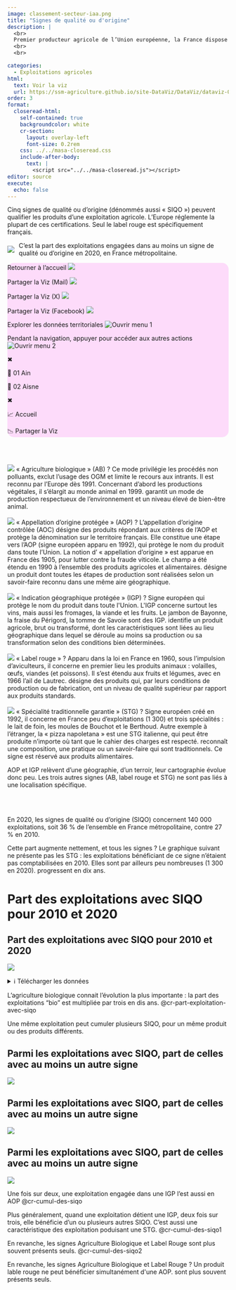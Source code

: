 ```yaml
---
image: classement-secteur-iaa.png
title: "Signes de qualité ou d'origine"
description: |
  <br>
  Premier producteur agricole de l’Union européenne, la France dispose aussi d’une puissante force de transformation avec ses industries agroalimentaires (IAA). En chiffre d’affaires ou en valeur ajoutée, seule l’Allemagne la dépasse, depuis 2015.
  <br>
  <br>

categories:
  - Exploitations agricoles
html:
  text: Voir la viz
  url: https://ssm-agriculture.github.io/site-DataViz/DataViz/dataviz-03-signes-qualite-ou-origine/
order: 3
format:
  closeread-html:
    self-contained: true
    backgroundcolor: white
    cr-section:
      layout: overlay-left
      font-size: 0.2rem
    css: ../../masa-closeread.css
    include-after-body:
      text: |
        <script src="../../masa-closeread.js"></script>
editor: source
execute:
  echo: false
---
```


Cinq signes de qualité ou d’origine (dénommés aussi « SIQO ») peuvent qualifier les produits d’une exploitation agricole. L’Europe réglemente la plupart de ces certifications. Seul le label rouge est spécifiquement français.

<p style="display:flex; align-items: center; gap: 2%;">
  <img src="./data-png/36.png"> 
  C'est la part des exploitations engagées dans au moins un signe de qualité ou d'origine en 2020, en France métropolitaine.
</p>

::::::::::: {.align-right style="background-color: #fddbfa; border-radius: 15px;"}
Retourner à l'accueil [![](./data-png/Bouton%20Home.png)](https://vizagreste.agriculture.gouv.fr/){style="max-height: 100px; width: auto;"}

Partager la Viz (Mail) [![](./data-png/Bouton%20Share.png)](mailto:?subject=Regarde%20ce%20rapport&body=Voici%20le%20lien%20:%20https://monrapport.fr)

Partager la Viz (X) [![](./data-png/Bouton%20Share.png)](https://twitter.com/intent/tweet?text=Regarde%20ce%20rapport%20!&url=https://monrapport.fr)

Partager la Viz (Facebook) [![](./data-png/Bouton%20Share.png)](https://www.facebook.com/sharer/sharer.php?u=https://monrapport.fr)

Explorer les données territoriales <img src="./data-png/Bouton Data Dep.png" alt="Ouvrir menu 1" onclick="openMenu(&apos;menu-overlay-1&apos;)" style="max-height: 100px; cursor: pointer;"/>

Pendant la navigation, appuyer pour accéder aux autres actions <img src="./data-png/Bouton Menu.png" alt="Ouvrir menu 2" onclick="openMenu(&apos;menu-overlay-2&apos;)" style="max-height: 100px; cursor: pointer;"/>

<!-- MENU 1 : Départements -->

:::::: {#menu-overlay-1 .menu-overlay}
::: {.menu-close onclick="closeMenu('menu-overlay-1')"}
✖
:::

::: {.menu-option onclick="goTo('https://vizagreste.agriculture.gouv.fr/#/indicateur/01/2020')"}
📍 01 Ain
:::

::: {.menu-option onclick="goTo('https://vizagreste.agriculture.gouv.fr/#/indicateur/02/2020')"}
📍 02 Aisne
:::
::::::

<!-- MENU 2 : Paramètres  -->

:::::: {#menu-overlay-2 .menu-overlay}
::: {.menu-close onclick="closeMenu('menu-overlay-2')"}
✖
:::

::: {.menu-option onclick="goTo('https://vizagreste.agriculture.gouv.fr/')"}
📈 Accueil
:::

::: {.menu-option onclick="goTo('mailto:?subject=Regarde%20ce%20rapport&body=Voici%20le%20lien%20: https://monrapport.fr')"}
📉 Partager la Viz
:::
::::::
:::::::::::

<br>
<br>


```{=html}
<p>
  <img src="./data-png/AB.png">
  « Agriculture biologique » (AB)
  <span class="tooltip-container">
    <span class="tooltip-question">?</span>
    <span class="tooltip-content">
      Ce mode privilégie les procédés non polluants, exclut l’usage des OGM et limite le recours aux intrants. Il est reconnu par l’Europe dès 1991. Concernant d’abord les productions végétales, il s’élargit au monde animal en 1999.
    </span>
  </span>
  garantit un mode de production respectueux de l’environnement et un niveau élevé de bien-être animal.
  
  <br>
  <br>
  
  <img src="./data-png/AOP.png">
  « Appellation d’origine protégée » (AOP) 
  <span class="tooltip-container">
    <span class="tooltip-question">?</span>
    <span class="tooltip-content">
      L’appellation d’origine contrôlée (AOC) désigne des produits répondant aux critères de l’AOP et protège la dénomination sur le territoire français. Elle constitue une étape vers l’AOP (signe européen apparu en 1992), qui protège le nom du produit dans toute l’Union. La notion d’ « appellation d’origine » est apparue en France dès 1905, pour lutter contre la fraude viticole. Le champ a été étendu en 1990 à l’ensemble des produits agricoles et alimentaires.
    </span>
  </span>
  désigne un produit dont toutes les étapes de production sont réalisées selon un savoir-faire reconnu dans une même aire géographique.
  
  <br>
  <br>
  
  <img src="./data-png/IGP.png">
  « Indication géographique protégée » (IGP)
  <span class="tooltip-container">
    <span class="tooltip-question">?</span>
    <span class="tooltip-content">
      Signe européen qui protège le nom du produit dans toute l'Union. L'IGP concerne surtout les vins, mais aussi les fromages, la viande et les fruits. Le jambon de Bayonne, la fraise du Périgord, la tomme de Savoie sont des IGP.
    </span>
  </span>
  identifie un produit agricole, brut ou transformé, dont les caractéristiques sont liées au lieu géographique dans lequel se déroule au moins sa production ou sa transformation selon des conditions bien déterminées.
  
  <br>
  <br>
  
  <img src="./data-png/label-rouge.png">
  « Label rouge »
  <span class="tooltip-container">
    <span class="tooltip-question">?</span>
    <span class="tooltip-content">
      Apparu dans la loi en France en 1960, sous l’impulsion d’aviculteurs, il concerne en premier lieu les produits animaux : volailles, œufs, viandes (et poissons). Il s’est étendu aux fruits et légumes, avec en 1966 l’ail de Lautrec.
    </span>
  </span>
  désigne des produits qui, par leurs conditions de production ou de fabrication, ont un niveau de qualité supérieur par rapport aux produits standards.
  
  <br>
  <br>
  
  <img src="./data-png/STG.png">
  « Spécialité traditionnelle garantie » (STG) 
  <span class="tooltip-container">
    <span class="tooltip-question">?</span>
    <span class="tooltip-content">
      Signe européen créé en 1992, il concerne en France peu d’exploitations (1 300) et trois spécialités : le lait de foin, les moules de Bouchot et le Berthoud. Autre exemple à l’étranger, la « pizza napoletana » est une STG italienne, qui peut être produite n’importe où tant que le cahier des charges est respecté.
    </span>
  </span>
  reconnaît une composition, une pratique ou un savoir-faire qui sont traditionnels. Ce signe est réservé aux produits alimentaires.
</p>
```

AOP et IGP relèvent d’une géographie, d’un terroir, leur cartographie évolue donc peu. Les trois autres signes (AB, label rouge et STG) ne sont pas liés à une localisation spécifique.

<br>
<br>

En 2020, les signes de qualité ou d’origine (SIQO) concernent 140 000 exploitations, soit 36 % de l’ensemble en France métropolitaine, contre 27 % en 2010.
```{=html}
<p>
  Cette part augmente nettement, et tous les signes
  <span class="tooltip-container">
    <span class="tooltip-question">?⁠</span>
    <span class="tooltip-content">
      Le graphique suivant ne présente pas les STG : les exploitations bénéficiant de ce signe n’étaient pas comptabilisées en 2010. Elles sont par ailleurs peu nombreuses (1 300 en 2020).
    </span>
  </span>
  progressent en dix ans.
</p>
```

# Part des exploitations avec SIQO pour 2010 et 2020

::::{.cr-section}
:::{#cr-part-exploitation-avec-siqo .img-fluid-custom}
## Part des exploitations avec SIQO pour 2010 et 2020
![](./data-svg/part-des-exploitations-avec-signe-de-qualité-ou-d-origine-pour-2010-et-2020.svg)

<details>

<summary>ℹ️ Télécharger les données</summary>

<a href="./data-csv/part-des-exploitations-avec-signe-de-qualité-ou-d-origine-pour-2010-et-2020.csv" download style="display: block; margin-top: 0.5rem;"> 📥 Format CSV </a> <a href="./data-svg/part-des-exploitations-avec-signe-de-qualité-ou-d-origine-pour-2010-et-2020.svg" download style="display: block; margin-top: 0.5rem;"> 📥 Format SVG </a> <a href="./data-png/part-des-exploitations-avec-signe-de-qualité-ou-d-origine-pour-2010-et-2020.png" download style="display: block; margin-top: 0.5rem;"> 📥 Format PNG </a>

</details>

:::

L'agriculture biologique connait l'évolution la plus importante : la part des exploitations "bio" est multipliée par trois en dis ans. @cr-part-exploitation-avec-siqo

::::

Une même exploitation peut cumuler plusieurs SIQO, pour un même produit ou des produits différents.

::::{.cr-section}

:::{#cr-cumul-des-siqo .img-fluid-custom}

## Parmi les exploitations avec SIQO, part de celles avec au moins un autre signe
![](./data-svg/cumul-des-siqo.svg)

:::

:::{#cr-cumul-des-siqo1 .img-fluid-custom}

## Parmi les exploitations avec SIQO, part de celles avec au moins un autre signe
![](./data-svg/cumul-des-siqo1.svg)

:::

:::{#cr-cumul-des-siqo2 .img-fluid-custom}

## Parmi les exploitations avec SIQO, part de celles avec au moins un autre signe
![](./data-svg/cumul-des-siqo2.svg)

:::

Une fois sur deux, une exploitation engagée dans une IGP l'est aussi en AOP @cr-cumul-des-siqo

Plus généralement, quand une exploitation détient une IGP, deux fois sur trois, elle bénéficie d'un ou plusieurs autres SIQO. C'est aussi une caractéristique des exploitation poduisant une STG. @cr-cumul-des-siqo1

En revanche, les signes Agriculture Biologique et Label Rouge sont plus souvent présents seuls. @cr-cumul-des-siqo2

```{=html}
<p>
  En revanche, les signes Agriculture Biologique et Label Rouge
  <span class="tooltip-container">
    <span class="tooltip-question">?⁠</span>
    <span class="tooltip-content">
      Un produit lable rouge ne peut bénéficier simultanément d'une AOP.
    </span>
  </span>
  sont plus souvent présents seuls.
</p>
```

::::